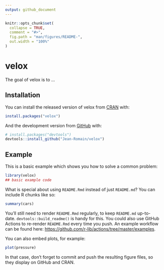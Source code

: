 ```yaml
---
output: github_document
---
```


<!-- README.md is generated from README.Rmd. Please edit that file -->

```r
knitr::opts_chunk$set(
  collapse = TRUE,
  comment = "#>",
  fig.path = "man/figures/README-",
  out.width = "100%"
)
```

# velox

<!-- badges: start -->
<!-- badges: end -->

The goal of velox is to ...

## Installation

You can install the released version of velox from [CRAN](https://CRAN.R-project.org) with:

``` r
install.packages("velox")
```

And the development version from [GitHub](https://github.com/) with:

``` r
# install.packages("devtools")
devtools::install_github("Jean-Romain/velox")
```
## Example

This is a basic example which shows you how to solve a common problem:

```r
library(velox)
## basic example code
```

What is special about using `README.Rmd` instead of just `README.md`? You can include R chunks like so:

```r
summary(cars)
```

You'll still need to render `README.Rmd` regularly, to keep `README.md` up-to-date. `devtools::build_readme()` is handy for this. You could also use GitHub Actions to re-render `README.Rmd` every time you push. An example workflow can be found here: <https://github.com/r-lib/actions/tree/master/examples>.

You can also embed plots, for example:

```r
plot(pressure)
```

In that case, don't forget to commit and push the resulting figure files, so they display on GitHub and CRAN.
